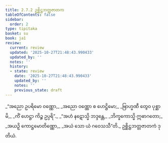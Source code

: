 ```yaml
---
title: 2.7.2 ဥစ္ဆိဋ္ဌဘတ္တဇာတက
tableOfContents: false
sidebar:
  order: 2
type: tipitaka
basket: su
book: ja1
review:
  current: review
  updated: '2025-10-27T21:48:43.990433'
  updated_by: ''
  notes: ''
  history:
  - state: review
    date: '2025-10-27T21:48:43.990433'
    updated_by: ''
    notes: ''
    previous_state: draft
---
```



<ReviewStatus review={frontmatter.review} showDetails={true} />

<HypothesisAnnotation frontmatter={frontmatter} />

<DynamicBreadcrumb />

<Division number="123" book="ja1" e="ch" v="22" p="57">

<Paragraph number="541" type="verses" book="ja1">
_“အညော ဥပရိမော ဝဏ္ဏော,_  
_အညော ဝဏ္ဏော စ ဟေဋ္ဌိမော;_  
_ဗြာဟ္မဏီ တွေဝ ပုစ္ဆာမိ,_  
_ကိံ ဟေဋ္ဌာ ကိဉ္စ ဥပ္ပရိ”._  

</Paragraph>

</Division>
<Division number="124" book="ja1" e="ch" v="22" p="57">

<Paragraph number="542" type="verses" book="ja1">
_“အဟံ နဋောသ္မိ ဘဒ္ဒန္တေ,_  
_ဘိက္ခကောသ္မိ ဣဓာဂတော;_  
_အယဉှိ ကောဋ္ဌမောတိဏ္ဏော,_  
_အယံ သော ယံ ဂဝေသသီ”တိ._  


</Paragraph>
</Division>

<Paragraph number="543" type="center" book="ja1">
ဥစ္ဆိဋ္ဌဘတ္တဇာတကံ ဒုတိယံ.
</Paragraph>